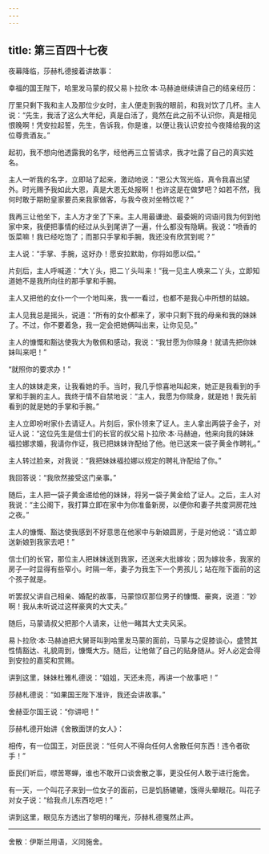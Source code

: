 ```yaml
---
---
---
```

title: 第三百四十七夜
---






夜幕降临，莎赫札德接着讲故事：





幸福的国王陛下，哈里发马蒙的叔父易卜拉欣·本·马赫迪继续讲自己的结亲经历：

厅里只剩下我和主人及那位少女时，主人便走到我的眼前，和我对饮了几杯。主人说：“先生，我活了这么大年纪，真是白活了，竟然在此之前不认识你，真是相见恨晚啊！凭安拉起誓，先生，告诉我，你是谁，以便让我认识安拉今夜降给我的这位尊贵酒友。”

起初，我不想向他透露我的名字，经他再三立誓请求，我才吐露了自己的真实姓名。

主人一听我的名字，立即站了起来，激动地说：“恩公大驾光临，真令我喜出望外。时光赐予我如此大恩，真是大恩无处报啊！也许这是在做梦吧？如若不然，我何时敢于期盼皇家要员来我家做客，与我今夜对坐畅饮呢？”

我再三让他坐下，主人方才坐了下来。主人用最谦逊、最委婉的词语问我为何到他家中来，我便把事情的经过从头到尾讲了一遍，什么都没有隐瞒。我说：“喷香的饭菜嘛！我已经吃饱了；而那只手掌和手腕，我还没有欣赏到呢？”

主人说：“手掌、手腕，这好办！愿安拉默助，你将如愿以偿。”

片刻后，主人呼喊道：“大丫头，把二丫头叫来！”我一见主人唤来二丫头，立即知道她不是我所向往的那手掌和手腕。

主人又把他的女仆一个一个地叫来，我一一看过，也都不是我心中所想的姑娘。

主人见我总是摇头，说道：“所有的女仆都来了，家中只剩下我的母亲和我的妹妹了。不过，你不要着急，我一定会把她俩叫出来，让你见见。”

主人的慷慨和豁达使我大为敬佩和感动，我说：“我甘愿为你赎身！就请先把你妹妹叫来吧！”

“就照你的要求办！”

主人的妹妹走来，让我看她的手。当时，我几乎惊喜地叫起来，她正是我看到的手掌和手腕的主人。我终于情不自禁地说：“主人，我愿为你赎身，就是她！我先前看到的就是她的手掌和手腕。”

主人立即吩咐家仆去请证人。片刻后，家仆领来了证人。主人拿出两袋子金子，对证人说：“这位先生是信士们的长官的叔父易卜拉欣·本·马赫迪，他来向我的妹妹福拉娜求婚，我请你作证，我已把妹妹许配给了他。他已送来一袋子黄金作聘礼。”

主人转过脸来，对我说：“我把妹妹福拉娜以规定的聘礼许配给了你。”

我回答说：“我欣然接受这门亲事。”

随后，主人把一袋子黄金递给他的妹妹，将另一袋子黄金给了证人。之后，主人对我说：“主公阁下，我打算立即在家中为你准备新房，以便你和妻子共度洞房花烛之夜。”

主人的慷慨、豁达使我感到不好意思在他家中与新娘圆房，于是对他说：“请立即送新娘到我家去吧！”

信士们的长官，那位主人把妹妹送到我家，还送来大批嫁妆；因为嫁妆多，我家的房子一时显得有些窄小。时隔一年，妻子为我生下一个男孩儿；站在陛下面前的这个孩子就是。





听罢叔父讲自己相亲、婚配的故事，马蒙惊叹那位男子的慷慨、豪爽，说道：“妙啊！我从未听说过这样豪爽的大丈夫。”

随后，马蒙请叔父把那个人请来，让他一睹其大丈夫风采。

易卜拉欣·本·马赫迪把大舅哥叫到哈里发马蒙的面前，马蒙与之促膝谈心，盛赞其性情豁达、礼貌周到，慷慨大方。随后，让他做了自己的贴身随从。好人必定会得到安拉的嘉奖和赏赐。





讲到这里，妹妹杜雅札德说：“姐姐，天还未亮，再讲一个故事吧！”

莎赫札德说：“如果国王陛下准许，我还会讲故事。”

舍赫亚尔国王说：“你讲吧！”





莎赫札德开始讲《舍散面饼的女人》：

相传，有一位国王，对臣民说：“任何人不得向任何人舍散任何东西！违令者砍手！”

臣民们听后，噤苦寒蝉，谁也不敢开口谈舍散之事，更没任何人敢于进行施舍。

有一天，一个叫花子来到一位女子的面前，已是饥肠辘辘，饿得头晕眼花。叫花子对女子说：“给我点儿东西吃吧！”





讲到这里，眼见东方透出了黎明的曙光，莎赫札德戛然止声。



***





舍散：伊斯兰用语，义同施舍。​​​